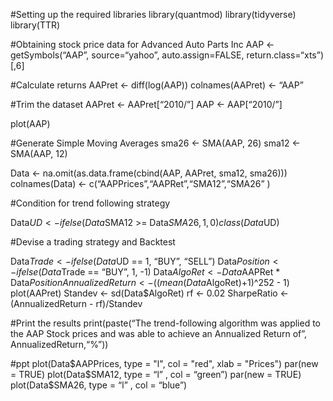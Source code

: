 #Setting up the required libraries
library(quantmod)
library(tidyverse)
library(TTR)

#Obtaining stock price data for Advanced Auto Parts Inc
AAP <- getSymbols("AAP", source="yahoo", auto.assign=FALSE,
                    return.class="xts")[,6]

#Calculate returns
AAPret <- diff(log(AAP))
colnames(AAPret)  <- "AAP"

#Trim the dataset 
AAPret <- AAPret["2010/"]
AAP <- AAP["2010/"]

plot(AAP)

#Generate Simple Moving Averages
sma26 <- SMA(AAP, 26)
sma12 <- SMA(AAP, 12)

Data <- na.omit(as.data.frame(cbind(AAP, AAPret, sma12, sma26)))
colnames(Data) <- c("AAPPrices","AAPRet","SMA12","SMA26" )


#Condition for trend following strategy

Data$UD <- ifelse(Data$SMA12 >= Data$SMA26, 1, 0)
class(Data$UD)

#Devise a trading strategy and Backtest

Data$Trade <- ifelse(Data$UD == 1, "BUY", "SELL")
Data$Position <- ifelse(Data$Trade == "BUY", 1, -1)
Data$AlgoRet <- Data$AAPRet * Data$Position
AnnualizedReturn <- ((mean(Data$AlgoRet)+1)^252 - 1)
plot(AAPret)
Standev <- sd(Data$AlgoRet)
rf <- 0.02
SharpeRatio <- (AnnualizedReturn - rf)/Standev

#Print the results
print(paste("The trend-following algorithm was applied to the AAP Stock prices and was able to achieve an Annualized Return of", AnnualizedReturn,"%"))



#ppt
plot(Data$AAPPrices, type = "l", col = "red", xlab = "Prices")
par(new = TRUE)
plot(Data$SMA12, type = "l" , col = "green")
par(new = TRUE)
plot(Data$SMA26, type = "l" , col = "blue")

